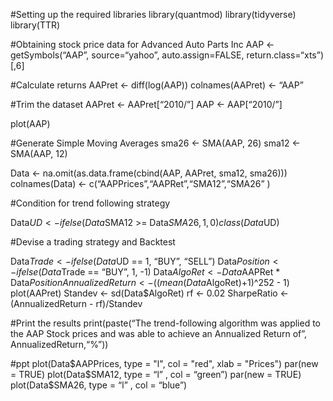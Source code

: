 #Setting up the required libraries
library(quantmod)
library(tidyverse)
library(TTR)

#Obtaining stock price data for Advanced Auto Parts Inc
AAP <- getSymbols("AAP", source="yahoo", auto.assign=FALSE,
                    return.class="xts")[,6]

#Calculate returns
AAPret <- diff(log(AAP))
colnames(AAPret)  <- "AAP"

#Trim the dataset 
AAPret <- AAPret["2010/"]
AAP <- AAP["2010/"]

plot(AAP)

#Generate Simple Moving Averages
sma26 <- SMA(AAP, 26)
sma12 <- SMA(AAP, 12)

Data <- na.omit(as.data.frame(cbind(AAP, AAPret, sma12, sma26)))
colnames(Data) <- c("AAPPrices","AAPRet","SMA12","SMA26" )


#Condition for trend following strategy

Data$UD <- ifelse(Data$SMA12 >= Data$SMA26, 1, 0)
class(Data$UD)

#Devise a trading strategy and Backtest

Data$Trade <- ifelse(Data$UD == 1, "BUY", "SELL")
Data$Position <- ifelse(Data$Trade == "BUY", 1, -1)
Data$AlgoRet <- Data$AAPRet * Data$Position
AnnualizedReturn <- ((mean(Data$AlgoRet)+1)^252 - 1)
plot(AAPret)
Standev <- sd(Data$AlgoRet)
rf <- 0.02
SharpeRatio <- (AnnualizedReturn - rf)/Standev

#Print the results
print(paste("The trend-following algorithm was applied to the AAP Stock prices and was able to achieve an Annualized Return of", AnnualizedReturn,"%"))



#ppt
plot(Data$AAPPrices, type = "l", col = "red", xlab = "Prices")
par(new = TRUE)
plot(Data$SMA12, type = "l" , col = "green")
par(new = TRUE)
plot(Data$SMA26, type = "l" , col = "blue")

